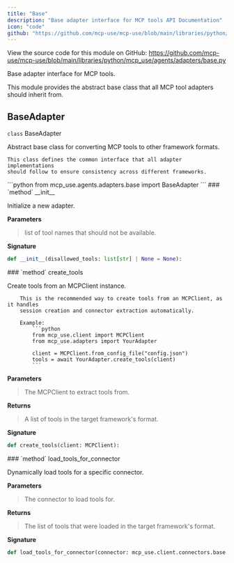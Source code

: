 ```yaml
---
title: "Base"
description: "Base adapter interface for MCP tools API Documentation"
icon: "code"
github: "https://github.com/mcp-use/mcp-use/blob/main/libraries/python/mcp_use/agents/adapters/base.py"
---
```



<Callout type="info" title="Source Code">
View the source code for this module on GitHub: <a href='https://github.com/mcp-use/mcp-use/blob/main/libraries/python/mcp_use/agents/adapters/base.py' target='_blank' rel='noopener noreferrer'>https://github.com/mcp-use/mcp-use/blob/main/libraries/python/mcp_use/agents/adapters/base.py</a>
</Callout>

Base adapter interface for MCP tools.

This module provides the abstract base class that all MCP tool adapters should inherit from.

## BaseAdapter

<div>
<RandomGradientBackground className="rounded-lg p-4 w-full h-full rounded-full">
<div className="text-black">
<div className="text-black font-bold text-xl mb-2 mt-8"><code className="!text-black">class</code> BaseAdapter</div>

Abstract base class for converting MCP tools to other framework formats.

    This class defines the common interface that all adapter implementations
    should follow to ensure consistency across different frameworks.

</div>
</RandomGradientBackground>
```python
from mcp_use.agents.adapters.base import BaseAdapter
```

<Card type="info">
### `method` __init__

Initialize a new adapter.


**Parameters**
><ParamField body="disallowed_tools" type="list[str] | None" default="None" >   list of tool names that should not be available. </ParamField>

**Signature**
```python wrap
def __init__(disallowed_tools: list[str] | None = None):
```

</Card>
<Card type="info">
### `method` create_tools

Create tools from an MCPClient instance.

        This is the recommended way to create tools from an MCPClient, as it handles
        session creation and connector extraction automatically.

        Example:
            ```python
            from mcp_use.client import MCPClient
            from mcp_use.adapters import YourAdapter

            client = MCPClient.from_config_file("config.json")
            tools = await YourAdapter.create_tools(client)
            ```


**Parameters**
><ParamField body="client" type="MCPClient" required="True" >   The MCPClient to extract tools from. </ParamField>

**Returns**
><ResponseField name="returns" type="list[mcp_use.agents.adapters.base.T]" >A list of tools in the target framework's format.</ResponseField>

**Signature**
```python wrap
def create_tools(client: MCPClient):
```

</Card>

<Card type="info">
### `method` load_tools_for_connector

Dynamically load tools for a specific connector.



**Parameters**
><ParamField body="connector" type="mcp_use.client.connectors.base.BaseConnector" required="True" >   The connector to load tools for. </ParamField>

**Returns**
><ResponseField name="returns" type="list[mcp_use.agents.adapters.base.T]" >The list of tools that were loaded in the target framework's format.</ResponseField>

**Signature**
```python wrap
def load_tools_for_connector(connector: mcp_use.client.connectors.base.BaseConnector):
```

</Card>

</div>
